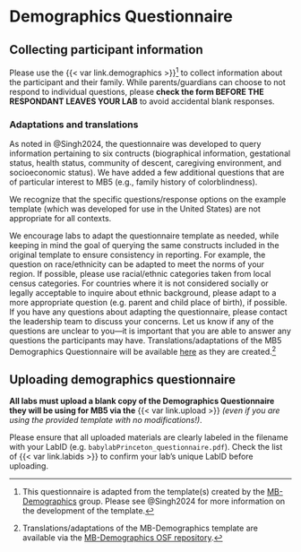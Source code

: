 # Demographics Questionnaire {#demographics}

## Collecting participant information

Please use the {{< var link.demographics >}}[^demographics-1] to collect information about the participant and their family. While parents/guardians can choose to not respond to individual questions, please **check the form BEFORE THE RESPONDANT LEAVES YOUR LAB** to avoid accidental blank responses.

[^demographics-1]: This questionnaire is adapted from the template(s) created by the [MB-Demographics](https://manybabies.org/MB-Demographics/) group. Please see @Singh2024 for more information on the development of the template.

### Adaptations and translations

As noted in @Singh2024, the questionnaire was developed to query information pertaining to six contructs (biographical information, gestational status, health status, community of descent, caregiving environment, and socioeconomic status). We have added a few additional questions that are of particular interest to MB5 (e.g., family history of colorblindness).

We recognize that the specific questions/response options on the example template (which was developed for use in the United States) are not appropriate for all contexts.

We encourage labs to adapt the questionnaire template as needed, while keeping in mind the goal of querying the same constructs included in the original template to ensure consistency in reporting. For example, the question on race/ethnicity can be adapted to meet the norms of your region. If possible, please use racial/ethnic categories taken from local census categories. For countries where it is not considered socially or legally acceptable to inquire about ethnic background, please adapt to a more appropriate question (e.g. parent and child place of birth), if possible. If you have any questions about adapting the questionnaire, please contact the leadership team to discuss your concerns. Let us know if any of the questions are unclear to you---it is important that you are able to answer any questions the participants may have. Translations/adaptations of the MB5 Demographics Questionnaire will be available [here](https://drive.google.com/drive/folders/1-3QWj7jg10KTWBsHqRPaRiqRwyHZfDD1?usp=sharing) as they are created.[^demographics-2]

[^demographics-2]: Translations/adaptations of the MB-Demographics template are available via the [MB-Demographics OSF repository](https://osf.io/nqc92/files/osfstorage).

## Uploading demographics questionnaire

**All labs must upload a blank copy of the Demographics Questionnaire they will be using for MB5 via the** {{< var link.upload >}} *(even if you are using the provided template with no modifications!)*.

Please ensure that all uploaded materials are clearly labeled in the filename with your LabID (e.g. `babylabPrinceton_questionnaire.pdf`). Check the list of {{< var link.labids >}} to confirm your lab's unique LabID before uploading.

